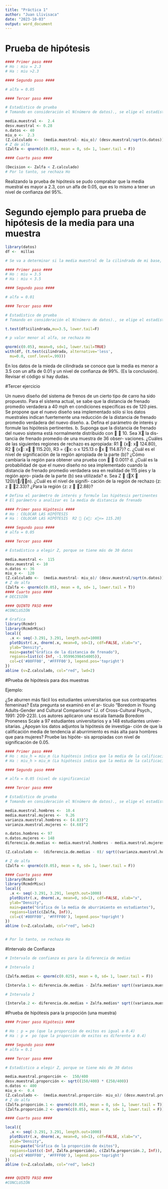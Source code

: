 ```yaml
---
title: "Práctica 1"
author: "Juan Llivisaca"
date: "2023-10-03"
output: word_document
---
```


# Prueba de hipótesis 


```r
#### Primer paso ####
# Ho : miu = 2.3 
# Ha : miu >2.3

#### Segundo paso ####

# alfa = 0.05

#### Tercer paso ####

# Estadístico de prueba 
# Tomando en consideración el N(número de datos)., se elige el estadístico Z

media.muestral <-  2.4
desv.muestral <- 0.28
n.datos <- 40
miu_o <-  2.3
(Z.calculado <-  (media.muestral- miu_o)/ (desv.muestral/sqrt(n.datos)))
# Z de alfa 
(Zalfa <- qnorm(c(0.05), mean = 0, sd= 1, lower.tail = F))

#### Cuarto paso ####

(Decision <- Zalfa < Z.calculado)
# Por lo tanto, se rechaza Ho


```
Realizando la prueba de hipótesis se pudo comprabar que la media muestral es mayor a 2.3, con un alfa de 0.05, que es lo mismo a tener un nivel de confianza del 95%.

# Segundo ejemplo para prueba de hipótesis de la media para una muestra

```r

library(datos)
df <-  millas

# Se va a determinar si la media muestral de la cilindrada de mi base, es inferior a 3.5 

#### Primer paso ####
# Ho : miu = 3.5 
# Ha : miu < 3.5

#### Segundo paso ####

# alfa = 0.01

#### Tercer paso ####

# Estadístico de prueba 
# Tomando en consideración el N(número de datos)., se elige el estadístico Z

t.test(df$cilindrada,mu=3.5, lower.tail=F)

# p valor menor al alfa, se rechaza Ho 

```

```r
qnorm(c(0.05), mean=0, sd=1, lower.tail=TRUE)
with(df, (t.test(cilindrada, alternative='less', 
  mu=0.0, conf.level=.99)))

```

En los datos de la mieda de cilindrada se conoce que la media es menor a 3.5 con un alfa de 0.01 y un nivel de confianza de 99%. (Es la conclusión). Revisar el código si hay dudas.

#Tercer ejercicio

Un nuevo diseño del sistema de frenos de un cierto tipo de carro ha sido propuesto. Para el sistema actual, se sabe que la distancia de frenado promedio verdadera a 40 mph en condiciones específicas es de 120 pies. Se propone que el nuevo diseño sea implementado sólo si los datos muestrales indican fuertemente una reducción de la distancia de frenado promedio verdadera del nuevo diseño.
a. Defina el parámetro de interés y formule las hipótesis
pertinentes.
b. Suponga que la distancia de frenado del nuevo sistema
está normalmente distribuido con   10. Sea X la dis-
tancia de frenado promedio de una muestra de 36 obser-
vaciones. ¿Cuáles de las siguientes regiones de rechazo
es apropiada: R1  {x: x  124.80}, R2  {x: x 
115.20}, R3 = {x: o x  125.13 o x  114.87}?
c. ¿Cuál es el nivel de significación de la región apropiada
de la parte (b)? ¿Cómo cambiaría la región para obtener
una prueba con   0.001?
d. ¿Cuál es la probabilidad de que el nuevo diseño no sea
implementado cuando la distancia de frenado promedio
verdadera sea en realidad de 115 pies y la región apro-
piada de la parte (b) sea utilizada? 
e. Sea Z  (X  120)/(/n). ¿Cuál es el nivel de signifi-
cación de la región de rechazo {z: z  2.33}? ¿Para la
región {z: z  2.88}? 
```r
# Defina el parámetro de interés y formule las hipótesis pertinentes
# El parámetro a analizar es la media de distancia de frenado 

#### Primer paso Hipótesis ####
# Ho : COLOCAR LAS HIPÓTESIS
# Ha : COLOCAR LAS HIPÓTESIS  R2  {x: x<= 115.20}

#### Segundo paso ####
# alfa = 0.05 

#### Tercer paso ####

# Estadístico a elegir Z, porque se tiene más de 30 datos

media.muestral <-  115
desv.muestral <- 10
n.datos <- 36
miu_o <-  120
(Z.calculado <-  (media.muestral- miu_o)/ (desv.muestral/sqrt(n.datos)))
# Z de alfa 
(Zalfa <- qnorm(c(0.05), mean = 0, sd= 1, lower.tail = T))
#### Cuarto paso ####
# DECISIÓN 

#### QUINTO PASO ####
#CONCLUSIÓN

```
```r
# Grafica
library(Rcmdr)
library(RcmdrMisc)
local({
  .x <- seq(-3.291, 3.291, length.out=1000)  
  plotDistr(.x, dnorm(.x, mean=0, sd=1), cdf=FALSE, xlab="x", 
  ylab="Density", 
  main=paste("Gráfica de la distancia de frenado"), 
  regions=list(c(-Inf, -1.95996398454005)), 
  col=c('#80FF00', '#FFFF00'), legend.pos='topright')
})
abline (v=Z.calculado, col="red", lwd=2)


```

#Prueba de hipótesis para dos muestras 

Ejemplo: 

¿Se aburren más fácil los estudiantes universitarios que sus
contrapartes femeninas? Esta pregunta se examinó en el ar-
tículo “Boredom in Young Adults-Gender and Cultural
Comparisons” (J. of Cross-Cultural Psych., 1991: 209-223).
Los autores aplicaron una escala llamada Boredom Proneness
Scale a 97 estudiantes universitarios y a 148 estudiantes univer-
sitarias. ¿Apoyan los datos adjuntos la hipótesis de investiga-
ción de que la calificación media de tendencia al aburrimiento
es más alta para hombres que para mujeres? Pruebe las hipóte-
sis apropiadas con nivel de significación de 0.05.


```r
#### Primer paso ####
# Ho : miu_h = miu_m (La hipótesis indica que la media de la calificación de tendica al aburrimiento es igual en hombres y mujeres)
# Ha : miu_h > miu_m (La hipótesis indica que la media de la calificación de tendica al aburrimiento en hombres es mayor que en mujeres)

#### Segundo paso ####

# alfa = 0.05 (nivel de significancia)

#### Tercer paso ####

# Estadístico de prueba 
# Tomando en consideración el N(número de datos)., se elige el estadístico Z

media.muestral.hombres <-  10.4
media.muestral.mujeres <-  9.26
varianza.muestral.hombres <- (4.83)^2
varianza.muestral.mujeres <- (4.68)^2

n.datos.hombres <- 97
n.datos.mujeres <- 148
diferencia.de.medias <- media.muestral.hombres - media.muestral.mujeres

(Z.calculado <-  (diferencia.de.medias - 0)/ sqrt((varianza.muestral.hombres/ n.datos.hombres)+ (varianza.muestral.mujeres/ n.datos.mujeres)))

# Z de alfa 
(Zalfa <- qnorm(c(0.05), mean = 0, sd= 1, lower.tail = F))

#### Cuarto paso ####
library(Rcmdr)
library(RcmdrMisc)
local({
  .x <- seq(-3.291, 3.291, length.out=1000)  
  plotDistr(.x, dnorm(.x, mean=0, sd=1), cdf=FALSE, xlab="x", 
  ylab="Density", 
  main=paste("Gráfica de la media de aburrimiento en estudiantes"), 
  regions=list(c(Zalfa, Inf)), 
  col=c('#80FF00', '#FFFF00'), legend.pos='topright')
})
abline (v=Z.calculado, col="red", lwd=2)


# Por lo tanto, se rechaza Ho

```


#Intervalo de Confianza

```r
# Intervalo de confianza es para la diferencia de medias

# Intervalo 1

(Zalfa.medios <- qnorm(c(0.025), mean = 0, sd= 1, lower.tail = F))

(Intervlo.1 <- diferencia.de.medias - Zalfa.medios* sqrt((varianza.muestral.hombres/ n.datos.hombres)+ (varianza.muestral.mujeres/ n.datos.mujeres)))

# Intervalo 2

(Intervlo.2 <- diferencia.de.medias + Zalfa.medios* sqrt((varianza.muestral.hombres/ n.datos.hombres)+ (varianza.muestral.mujeres/ n.datos.mujeres)))

```

#Prueba de hipótesis para la propoción (una muestra)

```r
#### Primer paso Hipótesis ####

# Ho : p = po (que la proporción de exitos es igual a 0.4)
# Ha : p ≠  po (que la proporción de exitos es diferente a 0.4)

#### Segundo paso ####
# alfa = 0.1

#### Tercer paso ####

# Estadístico a elegir Z, porque se tiene más de 30 datos

media.muestral.proporción <-  150/400
desv.muestral.proporción <- sqrt((150/400) * (250/400))
n.datos <- 400
miu_o <-  0.4
(Z.calculado <-  (media.muestral.proporción- miu_o)/ (desv.muestral.proporción/sqrt(n.datos)))
# Z de alfa 
(Zalfa.proporción.1 <- qnorm(c(0.05), mean = 0, sd= 1, lower.tail = T))
(Zalfa.proporción.2 <- qnorm(c(0.05), mean = 0, sd= 1, lower.tail = F))

#### Cuarto paso ####

local({
  .x <- seq(-3.291, 3.291, length.out=1000)  
  plotDistr(.x, dnorm(.x, mean=0, sd=1), cdf=FALSE, xlab="x", 
  ylab="Density", 
  main=paste("Gráfica de la proporción de éxitos"), 
  regions=list(c(-Inf, Zalfa.proporción), c(Zalfa.proporción.2, Inf)), 
  col=c('#80FF00', '#FFFF00'), legend.pos='topright')
})
abline (v=Z.calculado, col="red", lwd=2)


#### QUINTO PASO ####
#CONCLUSIÓN

```



